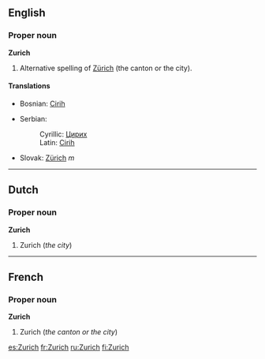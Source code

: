 ==English==
{{wikipedia}}
===Proper noun===
'''Zurich'''
#Alternative spelling of [[Zürich]] (the canton or the city).
====Translations====
{{top}}
*Bosnian: [[Cirih]] {{m}}
{{mid}}
*Serbian:
*:Cyrillic: [[Цирих]] {{m}}
*:Latin: [[Cirih]] {{m}}
*Slovak: [[Zürich]] ''m''
{{bottom}}

----

==Dutch==
===Proper noun===
'''Zurich'''

#Zurich (''the city'')

----
==French==
===Proper noun===
'''Zurich'''

#Zurich (''the canton or the city'')

[[es:Zurich]]
[[fr:Zurich]]
[[ru:Zurich]]
[[fi:Zurich]]